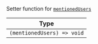 Setter function for [`mentionedUsers`](../../../state-and-offline-support/contexts/message-input-context.mdx#mentionedusers)

| Type                       |
| -------------------------- |
| `(mentionedUsers) => void` |
